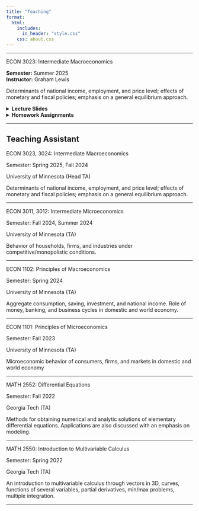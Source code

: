 ```yaml
---
title: "Teaching"
format: 
  html:
    includes:
      in_header: "style.css"
    css: about.css
---
```


<!-- Horizontal line between course blocks -->

<hr>

:::::: course-block
::: course-title
ECON 3023: Intermediate Macroeconomics
:::

::: course-info
**Semester:** Summer 2025\
**Instructor:** Graham Lewis
:::

<p class="course-description">

Determinants of national income, employment, and price level; effects of monetary and fiscal policies; emphasis on a general equilibrium approach.

</p>

::: course-materials
<details>

<summary><strong>Lecture Slides</strong></summary>

-   [Lecture 1 - Introduction](lectures/lecture1_Introduction.pdf){target="_blank"}
-   [Lecture 2 - Production](lectures/lecture2_Production.pdf){target="_blank"}
-   [Lecture 3 - Solow](lectures/lecture3_Solow.pdf){target="_blank"}
-   [Lecture 4 - Ideas](lectures/lecture4_Ideas.pdf){target="_blank"}
-   [Lecture 5 - Beyond Physical Capital](lectures/lecture5_expandingCapital.pdf){target="_blank"}

</details>

<details>

<summary><strong>Homework Assignments️</strong></summary>

- [HW 1 – Production and Solow](homeworks/hw1.pdf){target="_blank"}

</details>
:::
::::::

<hr>

## Teaching Assistant

:::::: course-block
::: course-title
ECON 3023, 3024: Intermediate Macroeconomics
:::

::: course-info
Semester: Spring 2025, Fall 2024
:::

::: course-info
University of Minnesota (Head TA)
:::

<p class="course-description">

Determinants of national income, employment, and price level; effects of monetary and fiscal policies; emphasis on a general equilibrium approach.

</p>
::::::

<hr>

:::::: course-block
::: course-title
ECON 3011, 3012: Intermediate Microeconomics
:::

::: course-info
Semester: Fall 2024, Summer 2024
:::

::: course-info
University of Minnesota (TA)
:::

<p class="course-description">

Behavior of households, firms, and industries under competitive/monopolistic conditions.

</p>
::::::

<hr>

<!-- Horizontal line between course blocks -->

:::::: course-block
::: course-title
ECON 1102: Principles of Macroeconomics
:::

::: course-info
Semester: Spring 2024
:::

::: course-info
University of Minnesota (TA)
:::

<p class="course-description">

Aggregate consumption, saving, investment, and national income. Role of money, banking, and business cycles in domestic and world economy.

</p>
::::::

<hr>

:::::: course-block
::: course-title
ECON 1101: Principles of Microeconomics
:::

::: course-info
Semester: Fall 2023
:::

::: course-info
University of Minnesota (TA)
:::

<p class="course-description">

Microeconomic behavior of consumers, firms, and markets in domestic and world economy

</p>
::::::

<hr>

:::::: course-block
::: course-title
MATH 2552: Differential Equations
:::

::: course-info
Semester: Fall 2022
:::

::: course-info
Georgia Tech (TA)
:::

<p class="course-description">

Methods for obtaining numerical and analytic solutions of elementary differential equations. Applications are also discussed with an emphasis on modeling.

</p>
::::::

<hr>

:::::: course-block
::: course-title
MATH 2550: Introduction to Multivariable Calculus
:::

::: course-info
Semester: Spring 2022
:::

::: course-info
Georgia Tech (TA)
:::

<p class="course-description">

An introduction to multivariable calculus through vectors in 3D, curves, functions of several variables, partial derivatives, min/max problems, multiple integration.

</p>
::::::

<hr>

